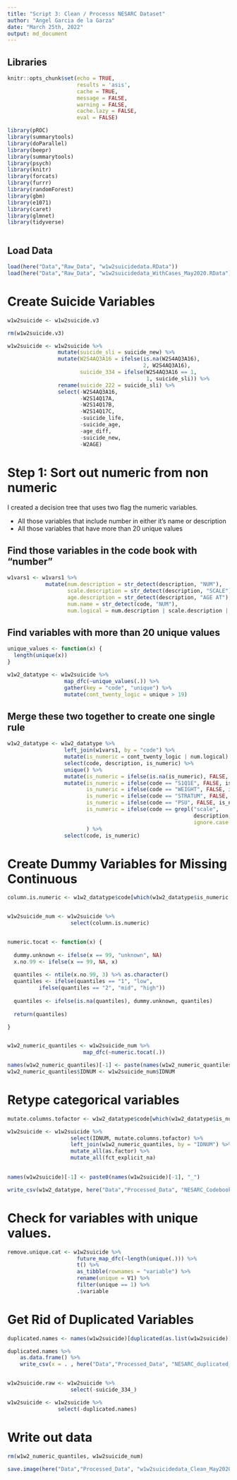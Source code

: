 ```yaml
---
title: "Script 3: Clean / Processs NESARC Dataset"
author: "Angel Garcia de la Garza"
date: "March 25th, 2022"
output: md_document
---
```


## Libraries

```r

knitr::opts_chunk$set(echo = TRUE, 
                      results = 'asis',
                      cache = TRUE,
                      message = FALSE,
                      warning = FALSE,
                      cache.lazy = FALSE,
                      eval = FALSE)

library(pROC)
library(summarytools)
library(doParallel)
library(beepr)
library(summarytools)
library(psych)
library(knitr)
library(forcats)
library(furrr)
library(randomForest)
library(gbm)
library(e1071)
library(caret)
library(glmnet)
library(tidyverse)



```

## Load Data

```r

load(here("Data","Raw_Data", "w1w2suicidedata.RData"))
load(here("Data","Raw_Data", "w1w2suicidedata_WithCases_May2020.RData"))

```


# Create Suicide Variables

```r

w1w2suicide <- w1w2suicide.v3

rm(w1w2suicide.v3)

w1w2suicide <- w1w2suicide %>%
                mutate(suicide_sli = suicide_new) %>%
                mutate(W2S4AQ3A16 = ifelse(is.na(W2S4AQ3A16), 
                                           2, W2S4AQ3A16),
                       suicide_334 = ifelse(W2S4AQ3A16 == 1,
                                            1, suicide_sli)) %>%
                rename(suicide_222 = suicide_sli) %>%
                select(-W2S4AQ3A16,
                       -W2S14Q17A,
                       -W2S14Q17B,
                       -W2S14Q17C,
                       -suicide_life,
                       -suicide_age,
                       -age_diff,
                       -suicide_new,
                       -W2AGE)

```



# Step 1: Sort out numeric from non numeric

I created a decision tree that uses two flag the numeric variables. 

* All those variables that include number in either it's name or description
* All those variables that have more than 20 unique values

## Find those variables in the code book with "number"

```r

w1vars1 <- w1vars1 %>%
            mutate(num.description = str_detect(description, "NUM"),
                   scale.description = str_detect(description, "SCALE"),
                   age.description = str_detect(description, "AGE AT"),
                   num.name = str_detect(code, "NUM"),
                   num.logical = num.description | scale.description | num.name | age.description)

```

## Find variables with more than 20 unique values

```r

unique_values <- function(x) {
  length(unique(x))
}

w1w2_datatype <- w1w2suicide %>% 
                  map_dfc(~unique_values(.)) %>%
                  gather(key = "code", "unique") %>%
                  mutate(cont_twenty_logic = unique > 19)

```

## Merge these two together to create one single rule

```r

w1w2_datatype <- w1w2_datatype %>%
                  left_join(w1vars1, by = "code") %>%
                  mutate(is_numeric = cont_twenty_logic | num.logical) %>%
                  select(code, description, is_numeric) %>%
                  unique() %>%
                  mutate(is_numeric = ifelse(is.na(is_numeric), FALSE, is_numeric)) %>%
                  mutate(is_numeric = ifelse(code == "S1Q1E", FALSE, is_numeric),
                         is_numeric = ifelse(code == "WEIGHT", FALSE, is_numeric),
                         is_numeric = ifelse(code == "STRATUM", FALSE, is_numeric),
                         is_numeric = ifelse(code == "PSU", FALSE, is_numeric),
                         is_numeric = ifelse(code == grepl("scale", 
                                                           description, 
                                                           ignore.case = T), FALSE, is_numeric)
                         ) %>%
                  select(code, is_numeric)

```


# Create Dummy Variables for Missing Continuous

```r

column.is.numeric <- w1w2_datatype$code[which(w1w2_datatype$is_numeric == TRUE)]


w1w2suicide_num <- w1w2suicide %>%
                    select(column.is.numeric)


numeric.tocat <- function(x) {
  
  dummy.unknown <- ifelse(x == 99, "unknown", NA)
  x.no.99 <- ifelse(x == 99, NA, x)
  
  quantiles <- ntile(x.no.99, 3) %>% as.character()
  quantiles <- ifelse(quantiles == "1", "low", 
          ifelse(quantiles == "2", "mid", "high"))
  
  quantiles <- ifelse(is.na(quantiles), dummy.unknown, quantiles)
  
  return(quantiles)

}


w1w2_numeric_quantiles <- w1w2suicide_num %>% 
                        map_dfc(~numeric.tocat(.))

names(w1w2_numeric_quantiles)[-1] <- paste(names(w1w2_numeric_quantiles)[-1], "quantiles", sep="_")
w1w2_numeric_quantiles$IDNUM <- w1w2suicide_num$IDNUM

```


# Retype categorical variables

```r

mutate.columns.tofactor <- w1w2_datatype$code[which(w1w2_datatype$is_numeric == FALSE)]

w1w2suicide <- w1w2suicide %>% 
                    select(IDNUM, mutate.columns.tofactor) %>%
                    left_join(w1w2_numeric_quantiles, by = "IDNUM") %>%
                    mutate_all(as.factor) %>%
                    mutate_all(fct_explicit_na)
                    

names(w1w2suicide)[-1] <- paste0(names(w1w2suicide)[-1], "_")

write_csv(w1w2_datatype, here("Data","Processed_Data", "NESARC_Codebook_DataType_Variables.csv"))

```


# Check for variables with unique values.

```r

remove.unique.cat <- w1w2suicide %>%
                      future_map_dfc(~length(unique(.))) %>%
                      t() %>%
                      as_tibble(rownames = "variable") %>%
                      rename(unique = V1) %>%
                      filter(unique == 1) %>%
                      .$variable

```

# Get Rid of Duplicated Variables

```r

duplicated.names <- names(w1w2suicide)[duplicated(as.list(w1w2suicide))]

duplicated.names %>%
    as.data.frame() %>%
    write_csv(x = . , here("Data","Processed_Data", "NESARC_duplicated_Variables.csv"))


w1w2suicide.raw <- w1w2suicide %>%
                    select(-suicide_334_)

w1w2suicide <- w1w2suicide %>%
                select(-duplicated.names)

```

# Write out data

```r

rm(w1w2_numeric_quantiles, w1w2suicide_num)

save.image(here("Data","Processed_Data", "w1w2suicidedata_Clean_May2020.RData"))

```

